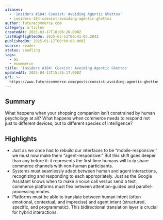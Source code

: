 ```yaml
---
aliases:
  - 'Insiders #184: Coexist: Avoiding Agentic Ghettos'
  - insiders-184-coexist-avoiding-agentic-ghettos
author: futurecommerce.com
category: articles
createdAt: 2025-03-17T10:06:26.000Z
lastHighlightedOn: 2025-03-12T09:41:05.204Z
publishedOn: 2025-01-17T00:00:00.000Z
source: reader
status: seedling
tags:
  - ai
  - ecommerce
title: 'Insiders #184: Coexist: Avoiding Agentic Ghettos'
updatedAt: 2025-04-12T15:55:17.000Z
url: >-
  https://www.futurecommerce.com/posts/coexist-avoiding-agentic-ghettos?utm_source=FC+Insider&utm_campaign=c2fdda6140-EMAIL_CAMPAIGN_2025_01_17_10_15&utm_medium=email&utm_term=0_-c2fdda6140-450194598
---
```

## Summary

What happens when your shopping companion isn’t constrained by human psychology at all? What happens when commerce needs to respond not just to different devices, but to different species of intelligence?

## Highlights

- Just as we once had to rebuild our interfaces to be “mobile-responsive,” we must now make them “agent-responsive.” But this shift goes deeper than any before it: it represents the first time humans will truly share commerce channels with non-human participants.
- Systems must seamlessly adapt between human and agent interactions, recognizing and responding to each appropriately. Just as the Google Assistant knows when to make a voice call versus send a text, commerce platforms must flex between attention-guided and parallel-processing modes.
- Platforms must be able to translate between human intent (often emotional, contextual, and imprecise) and agent intent (structured, specific, and programmatic). This bidirectional translation layer is crucial for hybrid interactions.
